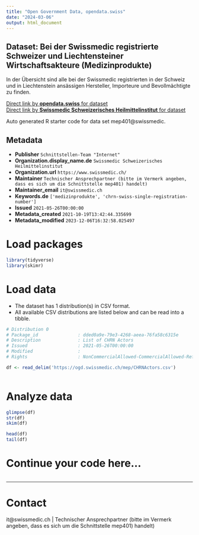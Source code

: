 ```yaml
---
title: "Open Government Data, opendata.swiss"
date: "2024-03-06"
output: html_document
---
```


## Dataset: Bei der Swissmedic registrierte Schweizer und Liechtensteiner Wirtschaftsakteure (Medizinprodukte)

In der Übersicht sind alle bei der Swissmedic registrierten in der Schweiz und in Liechtenstein ansässigen Hersteller, Importeure und Bevollmächtigte zu finden.

[Direct link by **opendata.swiss** for dataset](https://opendata.swiss/de/dataset/mep401-chnr-actors)<br>
[Direct link by **Swissmedic Schweizerisches Heilmittelinstitut** for dataset](https://www.swissmedic.ch/swissmedic/de/home/medizinprodukte/marktzugang/registriernummer-chrn.html)

Auto generated R starter code for data set mep401@swissmedic.

## Metadata

- **Publisher** `Schnittstellen-Team "Internet"`
- **Organization.display_name.de** `Swissmedic Schweizerisches Heilmittelinstitut`
- **Organization.url** `https://www.swissmedic.ch/`
- **Maintainer** `Technischer Ansprechpartner (bitte im Vermerk angeben, dass es sich um die Schnittstelle mep401) handelt)`
- **Maintainer_email** `it@swissmedic.ch`
- **Keywords.de** `['medizinprodukte', 'chrn-swiss-single-registration-number']`
- **Issued** `2021-05-26T00:00:00`
- **Metadata_created** `2021-10-19T13:42:44.335699`
- **Metadata_modified** `2023-12-06T16:32:58.025497`


# Load packages

```r

library(tidyverse)
library(skimr)

```

# Load data

-   The dataset has 1 distribution(s) in CSV format.
-   All available CSV distributions are listed below and can be read into a tibble.

```r

# Distribution 0
# Package_id               : dded0a9e-79e3-4268-aeea-76fa58c6315e
# Description              : List of CHRN Actors
# Issued                   : 2021-05-26T00:00:00
# Modified                 : 
# Rights                   : NonCommercialAllowed-CommercialAllowed-ReferenceNotRequired

df <- read_delim('https://ogd.swissmedic.ch/mep/CHRNActors.csv')



```

# Analyze data

```r

glimpse(df)
str(df)
skim(df)

head(df)
tail(df)

```

# Continue your code here...

```r

```

------------------------------------------------------------------------

# Contact

it@swissmedic.ch | Technischer Ansprechpartner (bitte im Vermerk angeben, dass es sich um die Schnittstelle mep401) handelt)
